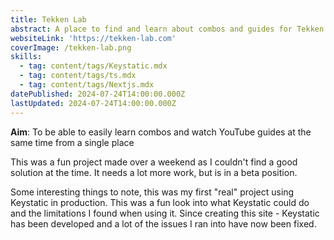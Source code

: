 ```yaml
---
title: Tekken Lab
abstract: A place to find and learn about combos and guides for Tekken 8
websiteLink: 'https://tekken-lab.com'
coverImage: /tekken-lab.png
skills:
  - tag: content/tags/Keystatic.mdx
  - tag: content/tags/ts.mdx
  - tag: content/tags/Nextjs.mdx
datePublished: 2024-07-24T14:00:00.000Z
lastUpdated: 2024-07-24T14:00:00.000Z
---
```


**Aim**: To be able to easily learn combos and watch YouTube guides at the same time from a single place

This was a fun project made over a weekend as I couldn't find a good solution at the time. It needs a lot more work, but is in a beta position.

Some interesting things to note, this was my first "real" project using Keystatic in production. This was a fun look into what Keystatic could do and the limitations I found when using it. Since creating this site - Keystatic has been developed and a lot of the issues I ran into have now been fixed.
